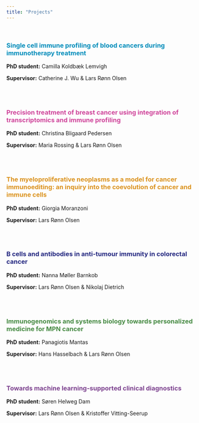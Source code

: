 ```yaml
---
title: "Projects"
---
```


<br>





### <span style="color: #008CBA;">Single cell immune profiling of blood cancers during immunotherapy treatment</span>

**PhD student:** Camilla Koldbæk Lemvigh

**Supervisor:** Catherine J. Wu & Lars Rønn Olsen


<br><br>



### <span style="color: #cf449a;">Precision treatment of breast cancer using integration of transcriptomics and immune profiling</span>

**PhD student:** Christina Bligaard Pedersen

**Supervisor:** Maria Rossing & Lars Rønn Olsen


<br><br>



### <span style="color: #db931f;">The myeloproliferative neoplasms as a model for cancer immunoediting: an inquiry into the coevolution of cancer and immune cells</span>

**PhD student:** Giorgia Moranzoni

**Supervisor:** Lars Rønn Olsen



<br><br>


### <span style="color: #242880;">B cells and antibodies in anti-tumour immunity in colorectal cancer</span>

**PhD student:** Nanna Møller Barnkob

**Supervisor:** Lars Rønn Olsen & Nikolaj Dietrich

<br><br>




### <span style="color: #468a43;">Immunogenomics and systems biology towards personalized medicine for MPN cancer</span>

**PhD student:** Panagiotis Mantas

**Supervisor:** Hans Hasselbach & Lars Rønn Olsen


<br><br>



### <span style="color: #7d438f;">Towards machine learning-supported clinical diagnostics</span>

**PhD student:** Søren Helweg Dam

**Supervisor:** Lars Rønn Olsen & Kristoffer Vitting-Seerup


